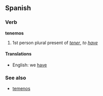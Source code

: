 ==Spanish==
===Verb===
'''tenemos'''

# 1st person plural present of ''[[tener]]'', ''to [[have]]''

====Translations====
*English: we [[have]]

===See also===
*[[temenos]]